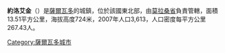 '''約洛艾金'''（{{lang-es|Yoloaiquín}}）是[[薩爾瓦多|薩爾瓦多]]的城鎮，位於該國東北部，由[[莫拉桑省|莫拉桑省]]負責管轄，面積13.51平方公里，海拔高度724米，2007年人口3,613，人口密度每平方公里267.43人。

{{coord|13|46|N|88|09|W|display=title|region:SV_type:city_source:GNS-enwiki}}

{{ElSalvador-geo-stub}}
[[Category:薩爾瓦多城市|Category:薩爾瓦多城市]]